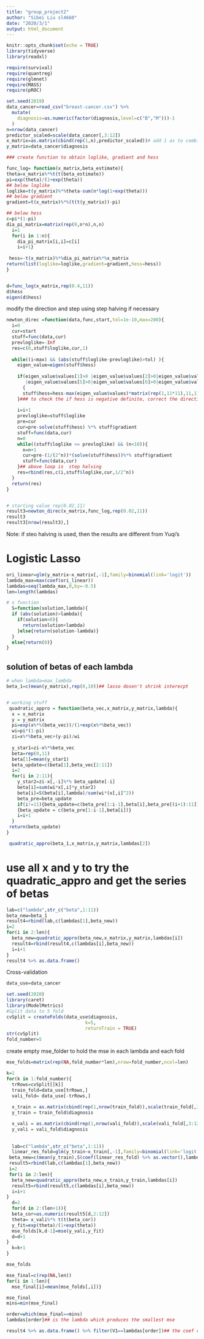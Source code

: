 ```yaml
---
title: "group_project2"
author: "Sibei Liu sl4660"
date: "2020/3/1"
output: html_document
---
```


```r
knitr::opts_chunk$set(echo = TRUE)
library(tidyverse)
library(readxl)

require(survival)
require(quantreg)
require(glmnet)
require(MASS)
require(pROC)

set.seed(2019)
data_cancer=read_csv("breast-cancer.csv") %>% 
  mutate(
    diagnosis=as.numeric(factor(diagnosis,level=c("B","M")))-1
  )
n=nrow(data_cancer)
predictor_scaled=scale(data_cancer[,3:12])
x_matrix=as.matrix(cbind(rep(1,n),predictor_scaled))# add 1 as to combine with beta_0
y_matrix=data_cancer$diagnosis

```


```r
### create function to obtain loglike, gradient and hess

func_log= function(x_matrix,beta_estimate){
theta=x_matrix%*%t(t(beta_estimate))
pi=exp(theta)/(1+exp(theta))
## below loglike
loglike=t(y_matrix)%*%theta-sum(n*log(1+exp(theta)))
## below gradient
gradient=t(x_matrix)%*%(t(t(y_matrix))-pi)

## below hess
c=pi*(1-pi)
dia_pi_matrix=matrix(rep(0,n*n),n,n)
  i=1
  for(i in 1:n){
    dia_pi_matrix[i,i]=c[i]
    i=i+1}
  
 hess=-t(x_matrix)%*%dia_pi_matrix%*%x_matrix
return(list(loglike=loglike,gradient=gradient,hess=hess))
}


d=func_log(x_matrix,rep(0.4,11))
d$hess
eigen(d$hess)
```


modify the direction and step using step halving if necessary
```r
newton_direc =function(data,func,start,tol=1e-10,max=200){
  i=0
  cur=start
  stuff=func(data,cur)
  prevloglike=-Inf
  res=c(0,stuff$loglike,cur,1)
  
  while((i<max) && (abs(stuff$loglike-prevloglike)>tol) ){
    eigen_value=eigen(stuff$hess)
    
    if(eigen_value$values[1]>0 |eigen_value$values[2]>0|eigen_value$values[3]>0|eigen_value$values[4]>0
       |eigen_value$values[5]>0|eigen_value$values[6]>0|eigen_value$values[7]>0|eigen_value$values[8]>0|eigen_value$values[9]>0|eigen_value$values[10]>0|eigen_value$values[11]>0)
      {
      stuff$hess=hess-max(eigen_value$values)*matrix(rep(1,11*11),11,11)
    }### to check the if hess is negative definite, correct the direction
    
    i=i+1
    prevloglike=stuff$loglike
    pre=cur
    cur=pre-solve(stuff$hess) %*% stuff$gradient
    stuff=func(data,cur)
    n=0
    while((stuff$loglike <= prevloglike) && (n<10)){
      n=n+1
      cur=pre-(1/(2^n))*(solve(stuff$hess))%*% stuff$gradient
      stuff=func(data,cur)
    }## above loop is  step halving
    res=rbind(res,c(i,stuff$loglike,cur,1/2^n))
  }
  return(res)
}


# starting value rep(0.02,11)
result3=newton_direc(x_matrix,func_log,rep(0.02,11))
result3
result3[nrow(result3),]
```
Note: if steo halving is used, then the results are different from Yuqi's



# Logistic Lasso
```r
ori_linear=glm(y_matrix~x_matrix[,-1],family=binomial(link='logit'))
lambda_max=max(coef(ori_linear))
lambdas=seq(lambda_max,0,by=-0.5)
len=length(lambdas)

# s function
  S=function(solution,lambda){
  if (abs(solution)>lambda){
    if(solution<0){
      return(solution+lambda)
    }else{return(solution-lambda)}
  }
  else{return(0)}
}
```

## solution of betas of each lambda
```r
# when lambda=max_lambda
beta_1=c(mean(y_matrix),rep(0,10))## lasso dosen't shrink interecpt


# working stuff
 quadratic_appro = function(beta_vec,x_matrix,y_matrix,lambda){
  x = x_matrix
  y = y_matrix
  pi=exp(x%*%(beta_vec))/(1+exp(x%*%beta_vec))
  wi=pi*(1-pi)
  zi=x%*%beta_vec+(y-pi)/wi
  
  y_star1=zi-x%*%beta_vec
  beta=rep(0,11)
  beta[1]=mean(y_star1)
  beta_update=c(beta[1],beta_vec[2:11])
  i=2
  for(i in 2:11){
    y_star2=zi-x[,-i]%*% beta_update[-i]
    beta[i]=sum(wi*x[,i]*y_star2)
    beta[i]=S(beta[i],lambda)/sum(wi*(x[,i]^2))
    beta_pre=beta_update
    if(i!=11){beta_update=c(beta_pre[1:i-1],beta[i],beta_pre[(i+1):11])}else
    {beta_update = c(beta_pre[1:i-1],beta[i])}
    i=i+1
  }
 return(beta_update)
}

 quadratic_appro(beta_1,x_matrix,y_matrix,lambdas[2])
```

# use all x and y to try the  quadratic_appro and get the series of betas
```r
lab=c("lambda",str_c("beta",1:11))
beta_new=beta_1
result4=rbind(lab,c(lambdas[1],beta_new))
i=2
for(i in 2:len){
  beta_new=quadratic_appro(beta_new,x_matrix,y_matrix,lambdas[i])
  result4=rbind(result4,c(lambdas[i],beta_new))
  i=i+1
}
result4 %>% as.data.frame()
```

Cross-validation
```r
data_use=data_cancer 

set.seed(2020)
library(caret)
library(ModelMetrics)
#Split data to 5 fold
cvSplit = createFolds(data_use$diagnosis,
                             k=5,
                             returnTrain = TRUE)
str(cvSplit)
fold_number=5
```


create empty mse_folder to hold the mse in each lambda and each fold
```r
mse_folds=matrix(rep(NA,fold_number*len),nrow=fold_number,ncol=len)
```


```r
k=1
for(k in 1:fold_number){
  trRows=cvSplit[[k]]
  train_fold=data_use[trRows,]
  vali_fold= data_use[-trRows,]
  
  x_train = as.matrix(cbind(rep(1,nrow(train_fold)),scale(train_fold[,3:12])))
  y_train = train_fold$diagnosis

  x_vali = as.matrix(cbind(rep(1,nrow(vali_fold)),scale(vali_fold[,3:12]))) 
  y_vali = vali_fold$diagnosis
  
  
  lab=c("lambda",str_c("beta",1:11))
  linear_res_fold=glm(y_train~x_train[,-1],family=binomial(link='logit'))
 beta_new=c(mean(y_train),S(coef(linear_res_fold) %>% as.vector(),lambda[1]))
 result5=rbind(lab,c(lambdas[1],beta_new))
 i=2
 for(i in 2:len){
  beta_new=quadratic_appro(beta_new,x_train,y_train,lambdas[i])
  result5=rbind(result5,c(lambdas[i],beta_new))
  i=i+1
}
  d=2
  for(d in 2:(len+1)){
  beta_cor=as.numeric(result5[d,2:12])
  theta= x_vali%*% t(t(beta_cor))
  y_fit=exp(theta)/(1+exp(theta))
  mse_folds[k,d-1]=mse(y_vali,y_fit)
  d=d+1
}
  k=k+1
}

mse_folds

mse_final=c(rep(NA,len))
for(i in 1:len){
  mse_final[i]=mean(mse_folds[,i])}

mse_final
mins=min(mse_final)

order=which(mse_final==mins)
lambdas[order]## is the lambda which produces the smallest mse

result4 %>% as.data.frame() %>% filter(V1==lambdas[order])## the coef corresponds to optimal lambda,note the V1 is the lambda value
```



